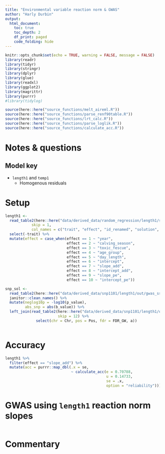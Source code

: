 ```yaml
---
title: "Environmental variable reaction norm & GWAS"
author: "Harly Durbin"
output:
  html_document:
    toc: true
    toc_depth: 2
    df_print: paged
    code_folding: hide
---
```


```r
knitr::opts_chunk$set(echo = TRUE, warning = FALSE, message = FALSE)
library(readr)
library(tidyr)
library(stringr)
library(dplyr)
library(glue)
library(readxl)
library(ggplot2)
library(magrittr)
library(purrr)
#library(tidylog)

source(here::here("source_functions/melt_aireml.R"))
source(here::here("source_functions/parse_renf90table.R"))
source(here::here("source_functions/lrt_calc.R"))
source(here::here("source_functions/parse_loglik.R"))
source(here::here("source_functions/calculate_acc.R"))
```

# Notes & questions

## Model key

* `length1` and `temp1`
    + Homogenous residuals

# Setup 

```r
length1 <-
  read_table2(here::here("data/derived_data/random_regression/length1/solutions"),
            skip = 1,
            col_names = c("trait", "effect", "id_renamed", "solution", "se")) %>% 
  select(-trait) %>% 
  mutate(effect = case_when(effect == 1 ~ "year",
                            effect == 2 ~ "calving_season",
                            effect == 3 ~ "toxic_fescue",
                            effect == 4 ~ "age_group",
                            effect == 5 ~ "day_length",
                            effect == 6 ~ "intercept",
                            effect == 7 ~ "slope_add",
                            effect == 8 ~ "intercept_add",
                            effect == 9 ~ "slope_pe",
                            effect == 10 ~ "intercept_pe"))
```

```r
snp_sol <-
  read_table2(here::here("data/derived_data/snp1101/length1/out/gwas_ssr_length1_bvs_p.txt"))  %>%
  janitor::clean_names() %>%
  mutate(neglog10p = -log10(p_value),
         abs_snp = abs(b_value)) %>%
  left_join(read_table2(here::here("data/derived_data/snp1101/length1/out/gwas_ssr_length1_bvs.txt"),
                        skip = 12) %>%
              select(chr = Chr, pos = Pos, fdr = FDR_GW, a))
  
```

# Accuracy

```r
length1 %>% 
  filter(effect == "slope_add") %>% 
  mutate(acc = purrr::map_dbl(.x = se,
                              ~ calculate_acc(e = 0.70788,
                                              u = 0.14733,
                                              se = .x,
                                              option = "reliability")))

```

# GWAS using `length1` reaction norm slopes

```r

```


# Commentary